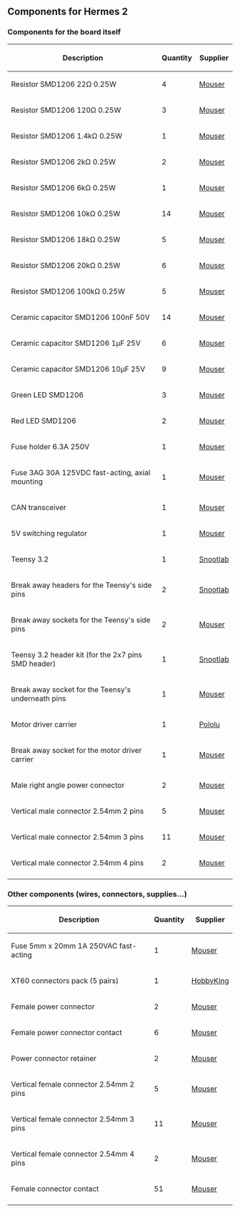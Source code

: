 == Components for Hermes 2 ==

=== Components for the board itself ===

{|
! Description !! Quantity !! Supplier
|-
| Resistor SMD1206 22Ω 0.25W
| 4
| [https://www.mouser.com/productdetail/603-rc1206fr-0722rl Mouser]
|-
| Resistor SMD1206 120Ω 0.25W
| 3
| [https://www.mouser.com/productdetail/603-rc1206fr-07120rl Mouser]
|-
| Resistor SMD1206 1.4kΩ 0.25W
| 1
| [https://www.mouser.com/productdetail/603-rc1206fr-071k4l Mouser]
|-
| Resistor SMD1206 2kΩ 0.25W
| 2
| [https://www.mouser.com/productdetail/603-rc1206fr-072kl Mouser]
|-
| Resistor SMD1206 6kΩ 0.25W
| 1
| [https://www.mouser.com/productdetail/603-rc1206fr-076k04l Mouser]
|-
| Resistor SMD1206 10kΩ 0.25W
| 14
| [https://www.mouser.com/productdetail/603-rc1206fr-0710kl Mouser]
|-
| Resistor SMD1206 18kΩ 0.25W
| 5
| [https://www.mouser.com/productdetail/603-rc1206fr-0718kl Mouser]
|-
| Resistor SMD1206 20kΩ 0.25W
| 6
| [https://www.mouser.com/productdetail/603-rc1206fr-0720kl Mouser]
|-
| Resistor SMD1206 100kΩ 0.25W
| 5
| [https://www.mouser.com/productdetail/603-rc1206fr-07100kl Mouser]
|-
| Ceramic capacitor SMD1206 100nF 50V
| 14
| [https://www.mouser.com/productdetail/963-umk316b7104kd-t Mouser]
|-
| Ceramic capacitor SMD1206 1µF 25V
| 6
| [https://www.mouser.com/productdetail/963-tmk316b7105kl-t Mouser]
|-
| Ceramic capacitor SMD1206 10µF 25V
| 9
| [https://www.mouser.com/productdetail/963-tmk316ab7106kl-t Mouser]
|-
| Green LED SMD1206
| 3
| [https://www.mouser.com/productdetail/604-ap3216cgck Mouser]
|-
| Red LED SMD1206
| 2
| [https://www.mouser.com/productdetail/604-ap3216surck Mouser]
|-
| Fuse holder 6.3A 250V
| 1
| [https://www.mouser.com/productdetail/576-64600001223 Mouser]
|-
| Fuse 3AG 30A 125VDC fast-acting, axial mounting
| 1
| [https://www.mouser.com/productdetail/504-bk-abc-v-30-r Mouser]
|-
| CAN transceiver
| 1
| [https://www.mouser.com/productdetail/595-sn65hvd232dr Mouser]
|-
| 5V switching regulator
| 1
| [https://www.mouser.com/productdetail/580-oki-78sr-5-1.5-w36-c Mouser]
|-
| Teensy 3.2
| 1
| [https://snootlab.com/963-teensy-32-usb-en.html Snootlab]
|-
| Break away headers for the Teensy's side pins
| 2
| [https://snootlab.com/connectors/305-break-away-headers-16-pins-strip.html Snootlab]
|-
| Break away sockets for the Teensy's side pins
| 2
| [https://www.mouser.com/productdetail/517-929974-01-14-rk Mouser]
|-
| Teensy 3.2 header kit (for the 2x7 pins SMD header)
| 1
| [https://snootlab.com/sparkfun/1190-teensy-32-header-kit-en.html Snootlab]
|-
| Break away socket for the Teensy's underneath pins
| 1
| [https://www.mouser.com/productdetail/517-929975-01-04-rk Mouser]
|-
| Motor driver carrier
| 1
| [https://www.pololu.com/product/708 Pololu]
|-
| Break away socket for the motor driver carrier
| 1
| [https://www.mouser.fr/productdetail/517-929974-01-15-rk Mouser]
|-
| Male right angle power connector
| 2
| [https://www.mouser.com/productdetail/798-df22-3p-7.92ds05 Mouser]
|-
| Vertical male connector 2.54mm 2 pins
| 5
| [https://www.mouser.com/productdetail/538-22-27-2021 Mouser]
|-
| Vertical male connector 2.54mm 3 pins
| 11
| [https://www.mouser.com/productdetail/538-22-27-2031 Mouser]
|-
| Vertical male connector 2.54mm 4 pins
| 2
| [https://www.mouser.com/productdetail/538-22-27-2041 Mouser]
|-
|}

=== Other components (wires, connectors, supplies...) ===

{|
! Description !! Quantity !! Supplier
|-
| Fuse 5mm x 20mm 1A 250VAC fast-acting
| 1
| [https://www.mouser.com/productdetail/504-bk-gma-1-r Mouser]
|-
| XT60 connectors pack (5 pairs)
| 1
| [https://hobbyking.com/en_us/nylon-xt60-connectors-male-female-5-pairs-genuine.html HobbyKing]
|-
| Female power connector
| 2
| [https://www.mouser.com/productdetail/798-df22-3s-7.92c28 Mouser]
|-
| Female power connector contact
| 6
| [https://www.mouser.com/productdetail/798-df22a-1012scf Mouser]
|-
| Power connector retainer
| 2
| [https://www.mouser.com/productdetail/798-df22-3rs-p-7.92 Mouser]
|-
| Vertical female connector 2.54mm 2 pins
| 5
| [https://www.mouser.com/productdetail/538-22-01-2025 Mouser]
|-
| Vertical female connector 2.54mm 3 pins
| 11
| [https://www.mouser.com/productdetail/538-22-01-2035 Mouser]
|-
| Vertical female connector 2.54mm 4 pins
| 2
| [https://www.mouser.com/productdetail/538-22-01-2045 Mouser]
|-
| Female connector contact
| 51
| [https://www.mouser.com/productdetail/538-08-50-0114 Mouser]
|-
|}
